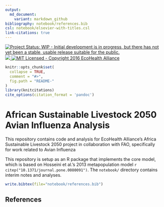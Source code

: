 ```yaml
---
output:
  md_document:
    variant: markdown_github
bibliography: notebook/references.bib
csl: notebook/elsevier-with-titles.csl
link-citations: true
---
```


[![Project Status: WIP - Initial development is in progress, but there has not yet been a stable, usable release suitable for the public.](http://www.repostatus.org/badges/latest/wip.svg)](http://www.repostatus.org/#wip)
<a href="https://travis-ci.org/ecohealthalliance/metaflu"> <object data="https://img.shields.io/badge/build-unknown-lightgrey.svg" type="image/png">
    <img src="https://travis-ci.org/ecohealthalliance/metaflu.svg?branch=master" />
  </object></a>
[![MIT Licensed - Copyright 2016 EcoHealth Alliance](https://img.shields.io/badge/license-MIT-blue.svg)](https://badges.mit-license.org/)

<!-- README.md is generated from README.Rmd. Please edit that file -->

```r
knitr::opts_chunk$set(
  collapse = TRUE,
  comment = "#>",
  fig.path = "README-"
)
library(knitcitations)
cite_options(citation_format = 'pandoc')
```

# African Sustainable Livestock 2050 Avian Influenza Analysis

This repository contains code and analysis for EcoHealth Alliance's Africa
Sustainable Livestock 2050 project in collaboration with FAO, specifically
for work related to Avian Influenza

This repository is setup as an R package that implements the core model,
which is based on Hosseini et al.'s 2013 metapopulation model 
`r citep("10.1371/journal.pone.0080091")`.  The `notebook/` directory 
contains interim notes and analyses.

```r
write.bibtex(file="notebook/references.bib")
```

## References

<div id="refs"></div>
